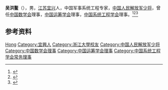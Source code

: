 '''吴洪鳌'''（{{bd|1928年||2019年|1月2日|catIdx=Wu}}），男，[[江苏|江苏]][[宜兴|宜兴]]人，中国军事系统工程专家，[[中国人民解放军少将|中国人民解放军少将]]，曾任[[中国数学会|中国数学会]]理事，[[中国运筹学会|中国运筹学会]]理事，[[中国系统工程学会|中国系统工程学会]]理事。<ref>{{Cite web|title=吴洪鳌简介|url=https://dag.xidian.edu.cn/info/1007/1484.htm|accessdate=2021-02-01|work=西安电子科技大学档案馆|archive-date=2021-02-05|archive-url=https://web.archive.org/web/20210205214120/https://dag.xidian.edu.cn/info/1007/1484.htm|dead-url=no}}</ref><ref>{{Cite book|title=中国科学技术专家传略 • 工程技术编 自动化仪器仪表卷 三|author=中国科学技术协会编; 杨嘉墀主编; 金国藩副主编|publisher=中国科学技术出版社|year=2007|isbn=|location=北京|pages=}}</ref><ref>{{Cite web|title=吴洪鳌校友生平简介|url=http://www.hjgbj.com/site/portal/item/frontnode/NTM3X2FydGljbGVfaGpnYmoueml4aWFodS5jb20=|accessdate=2021-02-01|work=哈军工北京校友会|archive-date=2021-02-06|archive-url=https://web.archive.org/web/20210206115305/http://www.hjgbj.com/site/portal/item/frontnode/NTM3X2FydGljbGVfaGpnYmoueml4aWFodS5jb20=|dead-url=no}}</ref>

== 参考资料 ==
{{reflist}}

{{Navboxes
| title  = 吴洪鳌在[[中国数学会|中国数学会]]的职务
| list1  =
{{中国数学会第三届理事会}}
{{中国数学会第四届理事会}}
}}
{{Navboxes
| title  = 吴洪鳌在[[中国运筹学会|中国运筹学会]]的职务
| list1  =
{{中国运筹学会第一届理事会}}
}}
{{Navboxes
| title  = 吴洪鳌在[[中国系统工程学会|中国系统工程学会]]的职务
| list1  =
{{中国系统工程学会第二届理事会}}
{{中国系统工程学会第三届理事会}}
}}

{{Authority control}}
{{DEFAULTSORT:Wu吴}}
[[Category:吴姓|Hong]]
[[Category:宜興人|Category:宜興人]]
[[Category:浙江大學校友|Category:浙江大學校友]]
[[Category:中国人民解放军少将|Category:中国人民解放军少将]]
[[Category:中国数学会理事|Category:中国数学会理事]]
[[Category:中国运筹学会理事|Category:中国运筹学会理事]]
[[Category:中国系统工程学会常务理事|Category:中国系统工程学会常务理事]]

{{中国人物小作品}}